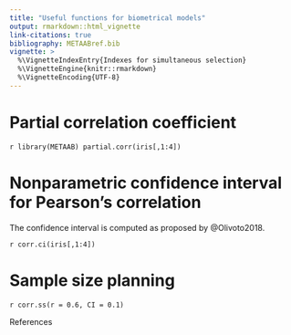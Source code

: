 ```yaml
---
title: "Useful functions for biometrical models"
output: rmarkdown::html_vignette
link-citations: true
bibliography: METAABref.bib 
vignette: >
  %\VignetteIndexEntry{Indexes for simultaneous selection}
  %\VignetteEngine{knitr::rmarkdown}
  %\VignetteEncoding{UTF-8}
---
```


# Partial correlation coefficient

```r
library(METAAB)
partial.corr(iris[,1:4])
    ```



# Nonparametric confidence interval for Pearson's correlation

The confidence interval is computed as proposed by @Olivoto2018.

```r
corr.ci(iris[,1:4])
    ```


# Sample size planning

```r
corr.ss(r = 0.6, CI = 0.1)
    ```


References

